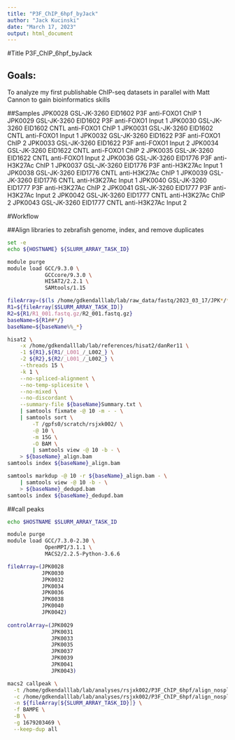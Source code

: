 ```yaml
---
title: "P3F_ChIP_6hpf_byJack"
author: "Jack Kucinski"
date: "March 17, 2023"
output: html_document
---
```


#Title P3F_ChIP_6hpf_byJack

## Goals: 
To analyze my first publishable ChIP-seq datasets in parallel with Matt Cannon to gain bioinformatics skills

##Samples
JPK0028	GSL-JK-3260 EID1602 P3F anti-FOXO1 ChIP 1
JPK0029	GSL-JK-3260 EID1602 P3F anti-FOXO1 Input 1
JPK0030	GSL-JK-3260 EID1602 CNTL anti-FOXO1 ChIP 1
JPK0031	GSL-JK-3260 EID1602 CNTL anti-FOXO1 Input 1
JPK0032	GSL-JK-3260 EID1622 P3F anti-FOXO1 ChIP 2
JPK0033	GSL-JK-3260 EID1622 P3F anti-FOXO1 Input 2
JPK0034	GSL-JK-3260 EID1622 CNTL anti-FOXO1 ChIP 2
JPK0035	GSL-JK-3260 EID1622 CNTL anti-FOXO1 Input 2
JPK0036	GSL-JK-3260 EID1776 P3F anti-H3K27Ac ChIP 1
JPK0037	GSL-JK-3260 EID1776 P3F anti-H3K27Ac Input 1
JPK0038	GSL-JK-3260 EID1776 CNTL anti-H3K27Ac ChIP 1 
JPK0039	GSL-JK-3260 EID1776 CNTL anti-H3K27Ac Input 1 
JPK0040	GSL-JK-3260 EID1777 P3F anti-H3K27Ac ChIP 2
JPK0041	GSL-JK-3260 EID1777 P3F anti-H3K27Ac Input 2 
JPK0042	GSL-JK-3260 EID1777 CNTL anti-H3K27Ac ChIP 2 
JPK0043	GSL-JK-3260 EID1777 CNTL anti-H3K27Ac Input 2 

#Workflow

##Align libraries to zebrafish genome, index, and remove duplicates
```bash
set -e
echo ${HOSTNAME} ${SLURM_ARRAY_TASK_ID}

module purge
module load GCC/9.3.0 \
            GCCcore/9.3.0 \
            HISAT2/2.2.1 \
            SAMtools/1.15

fileArray=($(ls /home/gdkendalllab/lab/raw_data/fastq/2023_03_17/JPK*/*_L001_R1_001.fastq.gz))
R1=${fileArray[$SLURM_ARRAY_TASK_ID]}
R2=${R1/R1_001.fastq.gz/R2_001.fastq.gz}
baseName=${R1##*/}
baseName=${baseName%%_*}

hisat2 \
    -x /home/gdkendalllab/lab/references/hisat2/danRer11 \
    -1 ${R1},${R1/_L001_/_L002_} \
    -2 ${R2},${R2/_L001_/_L002_} \
    --threads 15 \
    -k 1 \
    --no-spliced-alignment \
    --no-temp-splicesite \
    --no-mixed \
    --no-discordant \
    --summary-file ${baseName}Summary.txt \
    | samtools fixmate -@ 10 -m - - \
    | samtools sort \
        -T /gpfs0/scratch/rsjxk002/ \
        -@ 10 \
        -m 15G \
        -O BAM \
        | samtools view -@ 10 -b - \
    > ${baseName}_align.bam
samtools index ${baseName}_align.bam

samtools markdup -@ 10 -r ${baseName}_align.bam - \
    | samtools view -@ 10 -b - \
    > ${baseName}_dedupd.bam
samtools index ${baseName}_dedupd.bam
```

##call peaks
```bash
echo $HOSTNAME $SLURM_ARRAY_TASK_ID

module purge
module load GCC/7.3.0-2.30 \
            OpenMPI/3.1.1 \
            MACS2/2.2.5-Python-3.6.6

fileArray=(JPK0028
           JPK0030
           JPK0032
           JPK0034
           JPK0036
           JPK0038
           JPK0040
           JPK0042)
           
controlArray=(JPK0029
              JPK0031
              JPK0033
              JPK0035
              JPK0037
              JPK0039
              JPK0041
              JPK0043)

macs2 callpeak \
  -t /home/gdkendalllab/lab/analyses/rsjxk002/P3F_ChIP_6hpf/align_nosplice/${fileArray[${SLURM_ARRAY_TASK_ID}]}_dedupd.bam \
  -c /home/gdkendalllab/lab/analyses/rsjxk002/P3F_ChIP_6hpf/align_nosplice/${controlArray[${SLURM_ARRAY_TASK_ID}]}_dedupd.bam \
  -n ${fileArray[${SLURM_ARRAY_TASK_ID}]} \
  -f BAMPE \
  -B \
  -g 1679203469 \
  --keep-dup all
```
